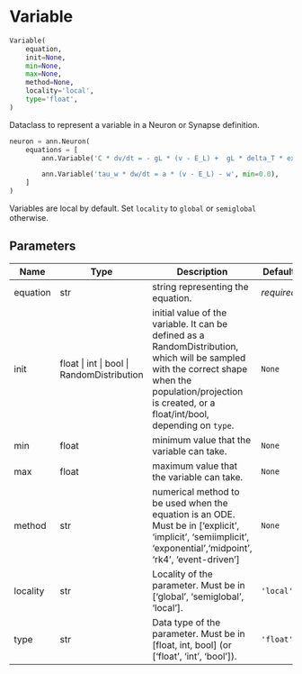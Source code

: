# Variable { #ANNarchy.core.Parameters.Variable }

```python
Variable(
    equation,
    init=None,
    min=None,
    max=None,
    method=None,
    locality='local',
    type='float',
)
```

Dataclass to represent a variable in a Neuron or Synapse definition.

```python
neuron = ann.Neuron(
    equations = [
        ann.Variable('C * dv/dt = - gL * (v - E_L) +  gL * delta_T * exp((v-v_T)/delta_T) + I - w', init=-70.0),

        ann.Variable('tau_w * dw/dt = a * (v - E_L) - w', min=0.0),
    ]
)
```

Variables are local by default. Set `locality` to `global` or `semiglobal` otherwise.

## Parameters {.doc-section .doc-section-parameters}

| Name     | Type                                       | Description                                                                                                                                                                                                 | Default    |
|----------|--------------------------------------------|-------------------------------------------------------------------------------------------------------------------------------------------------------------------------------------------------------------|------------|
| equation | str                                        | string representing the equation.                                                                                                                                                                           | _required_ |
| init     | float \| int \| bool \| RandomDistribution | initial value of the variable. It can be defined as a RandomDistribution, which will be sampled with the correct shape when the population/projection is created, or a float/int/bool, depending on `type`. | `None`     |
| min      | float                                      | minimum value that the variable can take.                                                                                                                                                                   | `None`     |
| max      | float                                      | maximum value that the variable can take.                                                                                                                                                                   | `None`     |
| method   | str                                        | numerical method to be used when the equation is an ODE. Must be in ['explicit', 'implicit', 'semiimplicit', 'exponential','midpoint', 'rk4', 'event-driven']                                               | `None`     |
| locality | str                                        | Locality of the parameter. Must be in ['global', 'semiglobal', 'local'].                                                                                                                                    | `'local'`  |
| type     | str                                        | Data type of the parameter. Must be in [float, int, bool] (or ['float', 'int', 'bool']).                                                                                                                    | `'float'`  |
